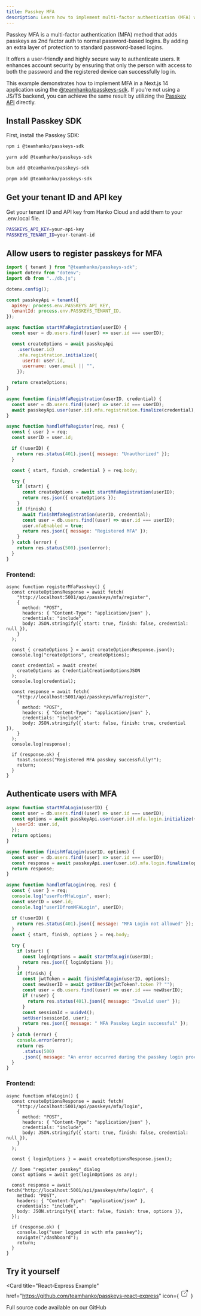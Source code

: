 ```yaml
---
title: Passkey MFA
description: Learn how to implement multi-factor authentication (MFA) with Passkey using Passkey SDK.
---
```


Passkey MFA is a multi-factor authentication (MFA) method that adds passkeys as 2nd factor auth to normal password-based logins. By adding an extra layer of protection
to standard password-based logins.

It offers a user-friendly and highly secure way to authenticate users. It enhances account security by ensuring that only
the person with access to both the password and the registered device can successfully log in.

This example demonstrates how to implement MFA in a Next.js 14 application using the [@teamhanko/passkeys-sdk](https://www.npmjs.com/package/@teamhanko/passkeys-sdk). If you're not using a JS/TS backend, you can achieve the same result by utilizing the [Passkey API](/passkey-api/reference/credentials/start-mfa-login) directly.

## Install Passkey SDK

First, install the Passkey SDK:

<CodeGroup>

```bash npm
npm i @teamhanko/passkeys-sdk
```

```bash yarn
yarn add @teamhanko/passkeys-sdk
```

```bash bun
bun add @teamhanko/passkeys-sdk
```

```bash pnpm
pnpm add @teamhanko/passkeys-sdk
```

</CodeGroup>

## Get your tenant ID and API key

Get your tenant ID and API key from Hanko Cloud and add them to your .env.local file.

```bash .env
PASSKEYS_API_KEY=your-api-key
PASSKEYS_TENANT_ID=your-tenant-id
```

## Allow users to register passkeys for MFA

```js services.js
import { tenant } from "@teamhanko/passkeys-sdk";
import dotenv from "dotenv";
import db from "../db.js";

dotenv.config();

const passkeyApi = tenant({
  apiKey: process.env.PASSKEYS_API_KEY,
  tenantId: process.env.PASSKEYS_TENANT_ID,
});

async function startMfaRegistration(userID) {
  const user = db.users.find((user) => user.id === userID);

  const createOptions = await passkeyApi
    .user(user.id)
    .mfa.registration.initialize({
      userId: user.id,
      username: user.email || "",
    });

  return createOptions;
}

async function finishMfaRegistration(userID, credential) {
  const user = db.users.find((user) => user.id === userID);
  await passkeyApi.user(user.id).mfa.registration.finalize(credential);
}
```

```js controller.js
async function handleMfaRegister(req, res) {
  const { user } = req;
  const userID = user.id;

  if (!userID) {
    return res.status(401).json({ message: "Unauthorized" });
  }

  const { start, finish, credential } = req.body;

  try {
    if (start) {
      const createOptions = await startMfaRegistration(userID);
      return res.json({ createOptions });
    }
    if (finish) {
      await finishMfaRegistration(userID, credential);
      const user = db.users.find((user) => user.id === userID);
      user.mfaEnabled = true;
      return res.json({ message: "Registered MFA" });
    }
  } catch (error) {
    return res.status(500).json(error);
  }
}
```

### Frontend:

```tsx
async function registerMfaPasskey() {
  const createOptionsResponse = await fetch(
    "http://localhost:5001/api/passkeys/mfa/register",
    {
      method: "POST",
      headers: { "Content-Type": "application/json" },
      credentials: "include",
      body: JSON.stringify({ start: true, finish: false, credential: null }),
    }
  );

  const { createOptions } = await createOptionsResponse.json();
  console.log("createOptions", createOptions);

  const credential = await create(
    createOptions as CredentialCreationOptionsJSON
  );
  console.log(credential);

  const response = await fetch(
    "http://localhost:5001/api/passkeys/mfa/register",
    {
      method: "POST",
      headers: { "Content-Type": "application/json" },
      credentials: "include",
      body: JSON.stringify({ start: false, finish: true, credential }),
    }
  );
  console.log(response);

  if (response.ok) {
    toast.success("Registered MFA passkey successfully!");
    return;
  }
}
```

## Authenticate users with MFA

```js services.js
async function startMfaLogin(userID) {
  const user = db.users.find((user) => user.id === userID);
  const options = await passkeyApi.user(user.id).mfa.login.initialize({
    userId: user.id,
  });
  return options;
}

async function finishMfaLogin(userID, options) {
  const user = db.users.find((user) => user.id === userID);
  const response = await passkeyApi.user(user.id).mfa.login.finalize(options);
  return response;
}
```

```js controller.js
async function handleMfaLogin(req, res) {
  const { user } = req;
  console.log("userForMfaLogin", user);
  const userID = user.id;
  console.log("userIDfromMFALogin", userID);

  if (!userID) {
    return res.status(401).json({ message: "MFA Login not allowed" });
  }
  const { start, finish, options } = req.body;

  try {
    if (start) {
      const loginOptions = await startMfaLogin(userID);
      return res.json({ loginOptions });
    }
    if (finish) {
      const jwtToken = await finishMfaLogin(userID, options);
      const newUserID = await getUserID(jwtToken?.token ?? "");
      const user = db.users.find((user) => user.id === newUserID);
      if (!user) {
        return res.status(401).json({ message: "Invalid user" });
      }
      const sessionId = uuidv4();
      setUser(sessionId, user);
      return res.json({ message: " MFA Passkey Login successful" });
    }
  } catch (error) {
    console.error(error);
    return res
      .status(500)
      .json({ message: "An error occurred during the passkey login process." });
  }
}
```

### Frontend:

```tsx
async function mfaLogin() {
  const createOptionsResponse = await fetch(
    "http://localhost:5001/api/passkeys/mfa/login",
    {
      method: "POST",
      headers: { "Content-Type": "application/json" },
      credentials: "include",
      body: JSON.stringify({ start: true, finish: false, credential: null }),
    }
  );

  const { loginOptions } = await createOptionsResponse.json();

  // Open "register passkey" dialog
  const options = await get(loginOptions as any);

  const response = await fetch("http://localhost:5001/api/passkeys/mfa/login", {
    method: "POST",
    headers: { "Content-Type": "application/json" },
    credentials: "include",
    body: JSON.stringify({ start: false, finish: true, options }),
  });

  if (response.ok) {
    console.log("user logged in with mfa passkey");
    navigate("/dashboard");
    return;
  }
}
```

## Try it yourself

<Card
  title="React-Express Example"
  href="https://github.com/teamhanko/passkeys-react-express"
  icon={
    <svg
      xmlns="http://www.w3.org/2000/svg"
      className="icon icon-tabler icon-tabler-external-link"
      width="24"
      height="24"
      viewBox="0 0 24 24"
      strokeWidth="2"
      stroke="currentColor"
      fill="none"
      strokeLinecap="round"
      strokeLinejoin="round"
    >
      <path stroke="none" d="M0 0h24v24H0z" fill="none"></path>
      <path d="M12 6h-6a2 2 0 0 0 -2 2v10a2 2 0 0 0 2 2h10a2 2 0 0 0 2 -2v-6"></path>
      <path d="M11 13l9 -9"></path>
      <path d="M15 4h5v5"></path>
    </svg>
  }
>
  Full source code available on our GitHub
</Card>
